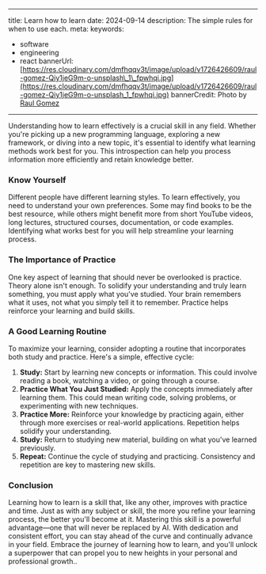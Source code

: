 ***

title: Learn how to learn
date: 2024-09-14
description: The simple rules for when to use each.
meta:
keywords:

* software
* engineering
* react
  bannerUrl: [https://res.cloudinary.com/dmfhqqv3t/image/upload/v1726426609/raul-gomez-Qiy1jeG9m-o-unsplash\_1\_fpwhqi.jpg](https://res.cloudinary.com/dmfhqqv3t/image/upload/v1726426609/raul-gomez-Qiy1jeG9m-o-unsplash_1_fpwhqi.jpg)
  bannerCredit: Photo by [Raul Gomez](https://unsplash.com/@60f10)

***

Understanding how to learn effectively is a crucial skill in any field. Whether you're picking
up a new programming language, exploring a new framework, or diving into a new topic, it's
essential to identify what learning methods work best for you. This introspection can help you
process information more efficiently and retain knowledge better.

### Know Yourself

Different people have different learning styles. To learn effectively, you need to understand
your own preferences. Some may find books to be the best resource, while others might benefit
more from short YouTube videos, long lectures, structured courses, documentation, or code
examples. Identifying what works best for you will help streamline your learning process.

### The Importance of Practice

One key aspect of learning that should never be overlooked is practice. Theory alone isn't
enough. To solidify your understanding and truly learn something, you must apply what you've
studied. Your brain remembers what it uses, not what you simply tell it to remember. Practice
helps reinforce your learning and build skills.

### A Good Learning Routine

To maximize your learning, consider adopting a routine that incorporates both study and
practice. Here's a simple, effective cycle:

1. **Study:** Start by learning new concepts or information. This could involve reading a book,
   watching a video, or going through a course.
2. **Practice What You Just Studied:** Apply the concepts immediately after learning them. This
   could mean writing code, solving problems, or experimenting with new techniques.
3. **Practice More:** Reinforce your knowledge by practicing again, either through more exercises or
   real-world applications. Repetition helps solidify your understanding.
4. **Study:** Return to studying new material, building on what you've learned previously.
5. **Repeat:** Continue the cycle of studying and practicing. Consistency and repetition are key to
   mastering new skills.

### Conclusion

Learning how to learn is a skill that, like any other, improves with practice and time. Just as
with any subject or skill, the more you refine your learning process, the better you'll become
at it. Mastering this skill is a powerful advantage—one that will never be replaced by AI. With
dedication and consistent effort, you can stay ahead of the curve and continually advance in
your field. Embrace the journey of learning how to learn, and you'll unlock a superpower that
can propel you to new heights in your personal and professional growth..